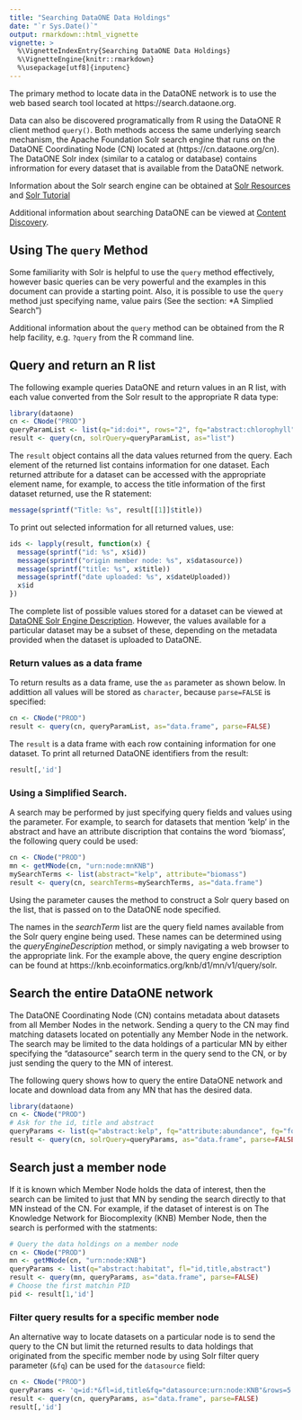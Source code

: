 ```yaml
---
title: "Searching DataONE Data Holdings"
date: "`r Sys.Date()`"
output: rmarkdown::html_vignette
vignette: >
  %\VignetteIndexEntry{Searching DataONE Data Holdings}
  %\VignetteEngine{knitr::rmarkdown}
  %\usepackage[utf8]{inputenc}
---
```


The primary method to locate data in the DataONE network is to use the web based search tool located at https://search.dataone.org.

Data can also be discovered programatically from R using the DataONE R client method `query()`. Both methods access the same
underlying search mechanism, the Apache Foundation Solr search engine that runs on the DataONE Coordinating Node (CN) located at
(https://cn.dataone.org/cn). The DataONE Solr index (similar to a catalog or database) contains infrormation for every dataset that is available from 
the DataONE network. 

Information about the Solr search engine can be obtained at [Solr Resources](http://lucene.apache.org/solr/resources.html) and 
[Solr Tutorial](http://www.solrtutorial.com)

Additional information about searching DataONE can be viewed at [Content Discovery](https://mule1.dataone.org/ArchitectureDocs-current/design/SearchMetadata.html).

## Using The `query` Method

Some familiarity with Solr is helpful to use the `query` method
effectively, however basic queries can be very powerful and the examples in this document can provide a starting point. Also, it is possible to use the `query` method just specifying name, value pairs (See the section: *A Simplied Search")


Additional information about the `query` method can be obtained from the R help facility, e.g. `?query` from the R command line.

## Query and return an R list

The following example queries DataONE and return values in an R list, with each value converted from the Solr result to the appropriate R data type: 

```r
library(dataone)
cn <- CNode("PROD")
queryParamList <- list(q="id:doi*", rows="2", fq="abstract:chlorophyll", fl="id,title,dateUploaded,abstract,datasource,size")
result <- query(cn, solrQuery=queryParamList, as="list")
```

The `result` object contains all the data values returned from the query. Each element of the returned list contains information
for one dataset. Each returned attribute for a dataset can be accessed with the appropriate element name, for example, to 
access the title information of the first dataset returned, use the R statement:

```r
message(sprintf("Title: %s", result[[1]]$title))
```

To print out selected information for all returned values, use:

```r
ids <- lapply(result, function(x) {
  message(sprintf("id: %s", x$id))
  message(sprintf("origin member node: %s", x$datasource))
  message(sprintf("title: %s", x$title))
  message(sprintf("date uploaded: %s", x$dateUploaded))
  x$id
})
```
  
The complete list of possible values stored for a dataset can be viewed at [DataONE Solr Engine Description](https://cn.dataone.org/cn/v1/query/solr). However,
the values available for a particular dataset may be a subset of these, depending on the metadata provided when the dataset is uploaded to DataONE.

### Return values as a data frame
To return results as a data frame, use the `as` parameter as shown below. In addittion all values will be stored as `character`, because `parse=FALSE` is specified:

```r
cn <- CNode("PROD")
result <- query(cn, queryParamList, as="data.frame", parse=FALSE)
```

The `result` is a data frame with each row containing information for one dataset. To print all returned DataONE identifiers from the result:
  
```r
result[,'id']
```

### Using a Simplified Search.
A search may be performed by just specifying query fields and values using the \code{'searchTerms'} parameter.
For example, to search for datasets that mention 'kelp' in the abstract and have an attribute discription that contains the word 'biomass', the following query could be used:
```r
cn <- CNode("PROD")
mn <- getMNode(cn, "urn:node:mnKNB")
mySearchTerms <- list(abstract="kelp", attribute="biomass")
result <- query(cn, searchTerms=mySearchTerms, as="data.frame")
```

Using the \code{'searchTerms'} parameter causes the \code{'query'} method to construct a Solr query 
based on the list, that is passed on to the DataONE node specified.

The names in the *searchTerm* list are the query field names available from the Solr query engine
being used. These names can be determined using the *queryEngineDescription* method, or simply
navigating a web browser to the appropriate link. For the example above, the query engine
description can be found at https://knb.ecoinformatics.org/knb/d1/mn/v1/query/solr.

## Search the entire DataONE network

The DataONE Coordinating Node (CN) contains metadata about datasets from all Member Nodes in the network.
Sending a query to the CN may find matching datasets located on potentially any Member Node in the network.
The search may be limited to the data holdings of a particular MN by either specifying the "datasource"
search term in the query send to the CN, or by just sending the query to the MN of interest.

The following query shows how to query the entire DataONE network and locate and download data from 
any MN that has the desired data.
```r
library(dataone)
cn <- CNode("PROD")
# Ask for the id, title and abstract
queryParams <- list(q="abstract:kelp", fq="attribute:abundance", fq="formatType:DATA", fl="id,title,abstract") 
result <- query(cn, solrQuery=queryParams, as="data.frame", parse=FALSE)
```


## Search just a member node
If it is known which Member Node holds the data of interest, then the search can be limited to just that
MN by sending the search directly to that MN instead of the CN. For example, if the dataset of interest
is on The Knowledge Network for Biocomplexity (KNB) Member Node, then the search is performed with the statments:
    
```r
# Query the data holdings on a member node
cn <- CNode("PROD")
mn <- getMNode(cn, "urn:node:KNB")
queryParams <- list(q="abstract:habitat", fl="id,title,abstract") 
result <- query(mn, queryParams, as="data.frame", parse=FALSE)
# Choose the first matchin PID
pid <- result[1,'id']
```

### Filter query results for a specific member node
An alternative way to locate datasets on a particular node is to send the query to the CN but limit the returned results to data holdings that originated from the specific member node by using Solr filter query parameter (`&fq`) can be used
for the `datasource` field:

```r
cn <- CNode("PROD")
queryParams <- 'q=id:*&fl=id,title&fq="datasource:urn:node:KNB"&rows=5'
result <- query(cn, queryParams, as="data.frame", parse=FALSE)
result[,'id']
```
